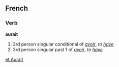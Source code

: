 ==French==
===Verb===
'''aurait'''

# 3rd person singular conditional of ''[[avoir]]'', ''to [[have]]''
# 3rd person singular past 1 of ''[[avoir]]'', ''to [[have]]''

[[et:Aurait]]